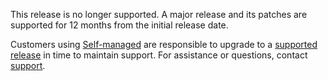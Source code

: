 This release is no longer supported. A major release and its patches are supported for 12 months from the initial release date.

Customers using [Self-managed](/guides/hosting/hosting-options/self-managed/) are responsible to upgrade to a [supported release](/ref/release-notes/) in time to maintain support. For assistance or questions, contact [support](mailto:support@wandb.com).